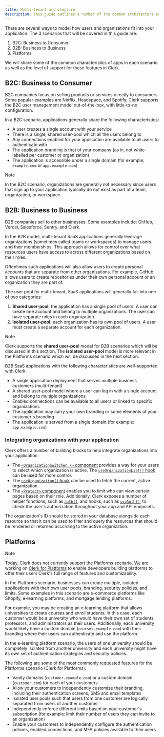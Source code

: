 ```yaml
---
title: Multi-tenant architecture
description: This guide outlines a number of the common architecture scenarios for building B2B, B2C, and Platform applications with Clerk, their characteristics, and limitations.
---
```


There are several ways to model how users and organizations fit into your application. The 3 scenarios that will be covered in this guide are:

1. B2C: Business to Consumer
1. B2B: Business to Business
1. Platforms

We will share some of the common characteristics of apps in each scenario as well as the level of support for these features in Clerk.

## B2C: Business to Consumer

B2C companies focus on selling products or services directly to consumers. Some popular examples are Netflix, Headspace, and Spotify. Clerk supports the B2C user management model out-of-the-box, with little-to-no configuration.

In a B2C scenario, applications generally share the following characteristics:

- A user creates a single account with your service
- There is a single, shared user-pool which all the users belong to
- Any connections enabled for your application are available to all users to authenticate with
- The application branding is that of your company (as in, not white-labelled per customer or organization)
- The application is accessible under a single domain (for example: `example.com` or `app.example.com`)

> [!NOTE]
> In the B2C scenario, organizations are generally not necessary since users that sign up to your application typically do not exist as part of a team, organization, or workspace.

## B2B: Business to Business

B2B companies sell to other businesses. Some examples include: GitHub, Vercel, Salesforce, Sentry, and Clerk.

In the B2B model, multi-tenant SaaS applications generally leverage organizations (sometimes called teams or workspaces) to manage users and their memberships. This approach allows for control over what resources users have access to across different organizations based on their roles.

Oftentimes such applications will also allow users to create personal accounts that are separate from other organizations. For example, GitHub allows users to create repositories under their own personal account or an organization they are part of.

The user pool for multi-tenant, SaaS applications will generally fall into one of two categories:

1. **Shared user-pool**: the application has a single pool of users. A user can create one account and belong to multiple organizations. The user can have separate roles in each organization.
1. **Isolated user-pool**: each organization has its own pool of users. A user must create a separate account for each organization.

> [!NOTE]
> Clerk supports the **shared user-pool** model for B2B scenarios which will be discussed in this section. The **isolated user-pool** model is more relevant in the Platforms scenario which will be discussed in the next section.

B2B SaaS applications with the following characteristics are well-supported with Clerk:

- A single application deployment that serves multiple business customers (multi-tenant)
- A shared user-pool model where a user can log in with a single account and belong to multiple organizations
- Enabled connections can be available to all users or linked to specific organizations
- The application may carry your own branding or some elements of your customer's branding
- The application is served from a single domain (for example: `app.example.com`)

### Integrating organizations with your application

Clerk offers a number of building blocks to help integrate organizations into your application:

- The [`<OrganizationSwitcher />` component](/docs/components/organization/organization-switcher) provides a way for your users to select which organization is active. The [`useOrganizationList()` hook](/docs/custom-flows/organization-switcher) can be used for more control.
- The [`useOrganization()` hook](/docs/reference/general/hooks/use-organization) can be used to fetch the current, active organization.
- The [`<Protect>` component](/docs/reference/general/components/protect) enables you to limit who can view certain pages based on their role. Additionally, Clerk exposes a number of helper functions, such as [`auth()`](/docs/references/nextjs/auth), and hooks, such as [`useAuth()`](/docs/reference/general/hooks/use-auth), to check the user's authorization throughout your app and API endpoints.

The organization's ID should be stored in your database alongside each resource so that it can be used to filter and query the resources that should be rendered or returned according to the active organization.

## Platforms

> [!NOTE]
> Today, Clerk does not currently support the Platforms scenario. We are working on [Clerk for Platforms](https://feedback.clerk.com/roadmap/3b40265e-d8ae-41b0-a4b3-9c947d460218) to enable developers building platforms to offer their users Clerk's full range of features and customizability.

In the Platforms scenario, businesses can create multiple, isolated applications with their own user pools, branding, security policies, and limits. Some examples in this scenario are e-commerce platforms like Shopify, e-learning platforms, and mortgage lending platforms.

For example, you may be creating an e-learning platform that allows universities to create courses and enroll students. In this case, each customer would be a university who would have their own set of students, professors, and administrators as their users. Additionally, each university would likely have a custom domain (`courses.example.com`) with their branding where their users can authenticate and use the platform.

In the e-learning platform scenario, the users of one university should be completely isolated from another university and each university might have its own set of authentication strategies and security policies.

The following are some of the most commonly requested features for the Platforms scenario (Clerk for Platforms):

- Vanity domains (`customer.example.com`) or a custom domain (`customer.com`) for each of your customers
- Allow your customers to independently customize their branding, including their authentication screens, SMS and email templates
- Isolated user pools such that users from one customer are logically separated from users of another customer
- Independently enforce different limits based on your customer's subscription (for example: limit their number of users they can invite to an organization)
- Enable your customers to independently configure the authentication policies, enabled connections, and MFA policies available to their users
